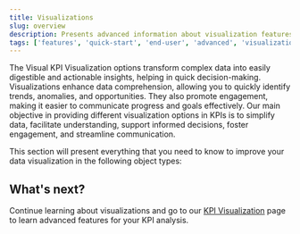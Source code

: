 ```yaml
---
title: Visualizations
slug: overview
description: Presents advanced information about visualization features of Visual KPIs software for an end user.
tags: ['features', 'quick-start', 'end-user', 'advanced', 'visualization', 'view', 'trends', 'embedded-content', 'pen', 'pareto', 'pie', 'gantt', 'bar', 'chart', 'kpi']
---
```


The Visual KPI Visualization options transform complex data into easily digestible and actionable insights, helping in quick decision-making. Visualizations enhance data comprehension, allowing you to quickly identify trends, anomalies, and opportunities. They also promote engagement, making it easier to communicate progress and goals effectively. Our main objective in providing different visualization options in KPIs is to simplify data, facilitate understanding, support informed decisions, foster engagement, and streamline communication.

This section will present everything that you need to know to improve your data visualization in the following object types:


<CardList cols={4}>
  <Card 
    title="KPIs"
    link="/end-user/features/visualizations/kpis"
  />
    <Card 
    title="Charts"
    link="/end-user/features/visualizations/charts"
  />
    <Card 
    title="Trends"
    link="/end-user/features/visualizations/trends"
  />
    <Card 
    title="Embedded Content"
    link="/end-user/features/visualizations/embedded-content"
  />
</CardList>

## What's next?

Continue learning about visualizations and go to our [KPI Visualization](kpis) page to learn advanced features for your KPI analysis.